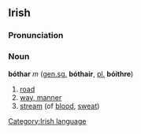 ==Irish==
===Pronunciation===
{{IPA|[&#712;bo&#720;h&#601;r]}}
===Noun===
'''bóthar''' ''m'' ([[genitive|gen.]][[singular|sg.]] '''bóthair''', [[plural|pl.]] '''bóithre''')
#[[road]]
#[[way, manner]]
#[[stream]] (of [[blood]], [[sweat]])

[[Category:Irish language]]